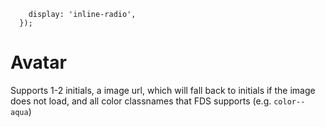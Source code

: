 

        display: 'inline-radio',
      });

<Meta title="Media|Avatar" decorators={[withKnobs]} component={Avatar} />

# Avatar


<Story name="Knobs">
  <Avatar
    bgColor={options('bgColor', arrayToOptions(VALID_BG_COLORS), undefined, {
      display: 'inline-radio',
    })}
    size={options('size', arrayToOptions(['s', 'm']), undefined, {
      display: 'inline-radio',
    })}
    name={text('name', 'Samuel Jackson')}
    imgUrl={text('imgUrl', undefined)}
  />
</Story>

Supports 1-2 initials, a image url, which will fall back to initials if the image does not load, and 
all color classnames that FDS supports (e.g. `color--aqua`)

<Preview>
  <Story name="Variations">
    <div className="display--inlineFlex margin--all" style={{ flexWrap: 'wrap' }}>
      <div className="margin--right--half margin--bottom--half">
        <Avatar name="Lorem Ipsum" />
      </div>
      <div className="margin--right--half margin--bottom--half">
        <Avatar name="Dolor Sit" imgUrl="https://placeimg.com/80/81/animals" />
      </div>
      <div className="margin--right--half margin--bottom--half">
        <Avatar name="Amet" bgColor="aqua" />
      </div>
      <div className="margin--right--half margin--bottom--half">
        <Avatar name="Ipsum Dolor" bgColor="red" size="s" />
      </div>
      <div className="margin--right--half margin--bottom--half">
        <Avatar
          name="Lorem"
          bgColor="red"
          size="s"
          imgUrl="https://placeimg.com/81/80/animals"
        />
      </div>
      <div className="margin--right--half margin--bottom--half">
        <Avatar name="Lorem Ipsum Dolor Sit Amet" bgColor="navy" size="s" />
      </div>
      <br />
    </div>
  </Story>
</Preview>